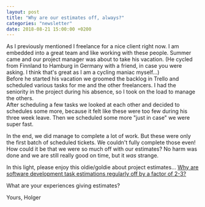 ```yaml
---
layout: post
title: "Why are our estimates off, always?"
categories: "newsletter"
date: 2018-08-21 15:00:00 +0200
---
```

As I previously mentioned I freelance for a nice client right now. I am embedded into a great team and like working with these people. Summer came and our project manager was about to take his vacation. (He cycled from Finnland to Hamburg in Germany with a friend, in case you were asking. I think that's great as I am a cycling maniac myself…)  
Before he started his vacation we groomed the backlog in Trello and scheduled various tasks for me and the other freelancers. I had the seniority in the project during his absence, so I took on the load to manage the others.  
After scheduling a few tasks we looked at each other and decided to schedules some more, because it felt like these were too few during his three week leave. Then we scheduled some more "just in case" we were super fast.
<!--more-->
In the end, we did manage to complete a lot of work. But these were only the first batch of scheduled tickets. We couldn't fully complete those even! How could it be that we were so much off with our estimates? No harm was done and we are still really good on time, but it *was* strange.

In this light, please enjoy this oldie/goldie about project estimates…
[Why are software development task estimations regularly off by a factor of 2-3?](https://www.quora.com/Why-are-software-development-task-estimations-regularly-off-by-a-factor-of-2-3/answer/Michael-Wolfe)

What are your experiences giving estimates?

Yours,
Holger
